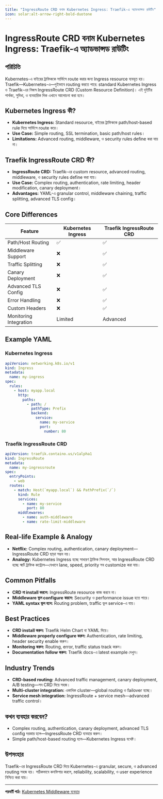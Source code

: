 ```yaml
---
title: "IngressRoute CRD বনাম Kubernetes Ingress: Traefik-এ অ্যাডভান্সড রাউটিং"
icon: solar:alt-arrow-right-bold-duotone
---
```


# IngressRoute CRD বনাম Kubernetes Ingress: Traefik-এ অ্যাডভান্সড রাউটিং

## পরিচিতি

Kubernetes-এ বাইরের ট্রাফিককে সার্ভিসে route করার জন্য Ingress resource ব্যবহৃত হয়। Traefik—Kubernetes-এ—দুইভাবে routing করতে পারে: standard Kubernetes Ingress ও Traefik-এর নিজস্ব IngressRoute CRD (Custom Resource Definition)। এই দুইটির পার্থক্য, সুবিধা, ও ব্যবহারিক দিক এখানে আলোচনা করা হবে।

## Kubernetes Ingress কী?

- **Kubernetes Ingress:** Standard resource, বাইরের ট্রাফিককে path/host-based rule দিয়ে সার্ভিসে route করে।
- **Use Case:** Simple routing, SSL termination, basic path/host rules।
- **Limitations:** Advanced routing, middleware, ও security rules define করা যায় না।

## Traefik IngressRoute CRD কী?

- **IngressRoute CRD:** Traefik-এর custom resource, advanced routing, middleware, ও security rules define করা যায়।
- **Use Case:** Complex routing, authentication, rate limiting, header modification, canary deployment।
- **Advantages:** YAML-এ granular control, middleware chaining, traffic splitting, advanced TLS config।

## Core Differences

| Feature                | Kubernetes Ingress | Traefik IngressRoute CRD |
|------------------------|--------------------|--------------------------|
| Path/Host Routing      | ✅                 | ✅                       |
| Middleware Support     | ❌                 | ✅                       |
| Traffic Splitting      | ❌                 | ✅                       |
| Canary Deployment      | ❌                 | ✅                       |
| Advanced TLS Config    | ❌                 | ✅                       |
| Error Handling         | ❌                 | ✅                       |
| Custom Headers         | ❌                 | ✅                       |
| Monitoring Integration | Limited            | Advanced                 |

## Example YAML

### Kubernetes Ingress
```yaml
apiVersion: networking.k8s.io/v1
kind: Ingress
metadata:
  name: my-ingress
spec:
  rules:
    - host: myapp.local
      http:
        paths:
          - path: /
            pathType: Prefix
            backend:
              service:
                name: my-service
                port:
                  number: 80
```

### Traefik IngressRoute CRD
```yaml
apiVersion: traefik.containo.us/v1alpha1
kind: IngressRoute
metadata:
  name: my-ingressroute
spec:
  entryPoints:
    - web
  routes:
    - match: Host(`myapp.local`) && PathPrefix(`/`)
      kind: Rule
      services:
        - name: my-service
          port: 80
      middlewares:
        - name: auth-middleware
        - name: rate-limit-middleware
```

## Real-life Example & Analogy

- **Netflix:** Complex routing, authentication, canary deployment—IngressRoute CRD ছাড়া সম্ভব নয়।
- **Analogy:** Kubernetes Ingress হচ্ছে সাধারণ ট্রাফিক সিগনাল, আর IngressRoute CRD হচ্ছে স্মার্ট ট্রাফিক কন্ট্রোল—যেখানে lane, speed, priority সব customize করা যায়।

## Common Pitfalls

- **CRD না install করলে:** IngressRoute resource কাজ করবে না।
- **Middleware ভুল configure করলে:** Security ও performance issue হতে পারে।
- **YAML syntax ভুল হলে:** Routing problem, traffic ভুল service-এ যায়।

## Best Practices

- **CRD install করুন:** Traefik Helm Chart বা YAML দিয়ে।
- **Middleware properly configure করুন:** Authentication, rate limiting, header security enable করুন।
- **Monitoring করুন:** Routing, error, traffic status track করুন।
- **Documentation follow করুন:** Traefik docs-এ latest example দেখুন।

## Industry Trends

- **CRD-based routing:** Advanced traffic management, canary deployment, A/B testing—সব CRD দিয়ে সহজ।
- **Multi-cluster integration:** একাধিক cluster—global routing ও failover হচ্ছে।
- **Service mesh integration:** IngressRoute + service mesh—advanced traffic control।

## কখন ব্যবহার করবেন?

- Complex routing, authentication, canary deployment, advanced TLS config দরকার হলে—IngressRoute CRD ব্যবহার করুন।
- Simple path/host-based routing হলে—Kubernetes Ingress যথেষ্ট।

## উপসংহার

Traefik-এর IngressRoute CRD দিয়ে Kubernetes-এ granular, secure, ও advanced routing সহজ হয়। সঠিকভাবে কনফিগার করলে, reliability, scalability, ও user experience নিশ্চিত করা যায়।

---

**পরবর্তী পাঠ:** [Kubernetes Middleware ব্যবহার](/traefik/k8s-middleware)
